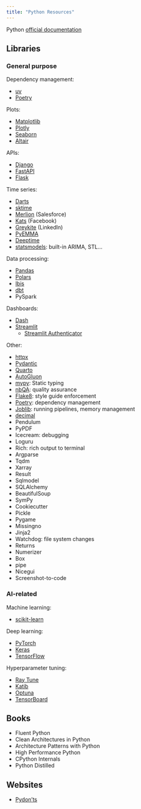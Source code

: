 ```yaml
---
title: "Python Resources"
---
```


Python [official documentation](https://docs.python.org/)

## Libraries

### General purpose

Dependency management:

- [uv](https://github.com/astral-sh/uv)
- [Poetry](https://python-poetry.org)

Plots:

- [Matplotlib](https://matplotlib.org/)
- [Plotly](https://plotly.com/python/)
- [Seaborn](https://seaborn.pydata.org/)
- [Altair](https://altair-viz.github.io/)

APIs:

- [Django](https://www.djangoproject.com/)
- [FastAPI](https://fastapi.tiangolo.com/)
- [Flask](https://flask.palletsprojects.com/)

Time series:

- [Darts](https://github.com/unit8co/darts)
- [sktime](https://github.com/sktime/sktime)
- [Merlion](https://github.com/salesforce/Merlion) (Salesforce)
- [Kats](https://facebookresearch.github.io/Kats/) (Facebook)
- [Greykite](https://github.com/linkedin/greykite) (LinkedIn)
- [PyEMMA](http://emma-project.org/latest/)
- [Deeptime](https://deeptime-ml.github.io/latest/index.html)
- [statsmodels](https://www.statsmodels.org/stable/index.html): built-in ARIMA, STL…

Data processing:

- [Pandas](https://pandas.pydata.org)
- [Polars](https://pola.rs)
- [Ibis](https://ibis-project.org/)
- [dbt](https://www.getdbt.com/)
- PySpark

Dashboards:

- [Dash](https://dash.plotly.com/)
- [Streamlit](https://streamlit.io/)
    - [Streamlit Authenticator](https://github.com/mkhorasani/Streamlit-Authenticator)

Other:

- [httpx](https://www.python-httpx.org)
- [Pydantic](https://docs.pydantic.dev/latest/)
- [Quarto](https://quarto.org/docs/guide/)
- [AutoGluon](https://auto.gluon.ai/stable/index.html)
- [mypy](https://mypy-lang.org/): Static typing
- [nbQA](https://github.com/nbQA-dev/nbQA): quality assurance
- [Flake8](https://flake8.pycqa.org/en/latest/): style guide enforcement
- [Poetry](https://python-poetry.org/): dependency management
- [Joblib](https://joblib.readthedocs.io/en/stable/): running pipelines, memory management
- [decimal](https://docs.python.org/3/library/decimal.html)
- Pendulum
- PyPDF
- Icecream: debugging
- Loguru 
- Rich: rich output to terminal
- Argparse
- Tqdm
- Xarray
- Result
- Sqlmodel
- SQLAlchemy
- BeautifulSoup
- SymPy
- Cookiecutter
- Pickle
- Pygame
- Missingno
- Jinja2
- Watchdog: file system changes
- Returns
- Numerizer
- Box
- pipe
- Nicegui
- Screenshot-to-code


### AI-related

Machine learning:

- [scikit-learn](https://scikit-learn.org/)

Deep learning:

- [PyTorch](https://pytorch.org)
- [Keras](https://keras.io)
- [TensorFlow](https://www.tensorflow.org)

Hyperparameter tuning:

- [Ray Tune](https://docs.ray.io/en/latest/tune/index.html)
- [Katib](https://www.kubeflow.org/docs/components/katib/overview/)
- [Optuna](https://optuna.org/)
- [TensorBoard](https://www.tensorflow.org/tensorboard)

## Books

- Fluent Python
- Clean Architectures in Python
- Architecture Patterns with Python
- High Performance Python
- CPython Internals
- Python Distilled


## Websites

- [Pydon'ts](https://mathspp.com/blog/pydonts)
